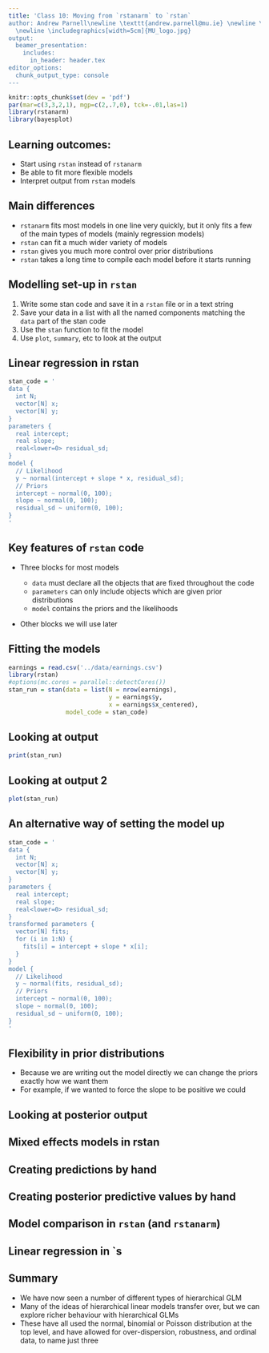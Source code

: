 ```yaml
---
title: 'Class 10: Moving from `rstanarm` to `rstan`
author: Andrew Parnell\newline \texttt{andrew.parnell@mu.ie} \newline \vspace{1cm}
  \newline \includegraphics[width=5cm]{MU_logo.jpg}
output:
  beamer_presentation:
    includes:
      in_header: header.tex
editor_options: 
  chunk_output_type: console
---
```


```r
knitr::opts_chunk$set(dev = 'pdf')
par(mar=c(3,3,2,1), mgp=c(2,.7,0), tck=-.01,las=1)
library(rstanarm)
library(bayesplot)
```

## Learning outcomes:

- Start using `rstan` instead of `rstanarm`
- Be able to fit more flexible models
- Interpret output from `rstan` models

## Main differences

- `rstanarm` fits most models in one line very quickly, but it only fits a few of the main types of models (mainly regression models)
- `rstan` can fit a much wider variety of models
- `rstan` gives you much more control over prior distributions
- `rstan` takes a long time to compile each model before it starts running

## Modelling set-up in `rstan`

1. Write some stan code and save it in a `rstan` file or in a text string
1. Save your data in a list with all the named components matching the `data` part of the stan code
1. Use the `stan` function to fit the model
1. Use `plot`, `summary`, etc to look at the output

## Linear regression in rstan

```r
stan_code = '
data {
  int N;
  vector[N] x;
  vector[N] y;
}
parameters {
  real intercept;
  real slope;
  real<lower=0> residual_sd;
} 
model {
  // Likelihood
  y ~ normal(intercept + slope * x, residual_sd);
  // Priors
  intercept ~ normal(0, 100);
  slope ~ normal(0, 100);
  residual_sd ~ uniform(0, 100);
}
'
```

## Key features of `rstan` code

- Three blocks for most models

    - `data` must declare all the objects that are fixed throughout the code
    - `parameters` can only include objects which are given prior distributions
    - `model` contains the priors and the likelihoods
    
- Other blocks we will use later
    
## Fitting the models

```r
earnings = read.csv('../data/earnings.csv')
library(rstan)
#options(mc.cores = parallel::detectCores())
stan_run = stan(data = list(N = nrow(earnings), 
                            y = earnings$y,
                            x = earnings$x_centered),
                model_code = stan_code)
```

## Looking at output

\tiny
```r
print(stan_run)
```

## Looking at output 2

```r
plot(stan_run)
```

## An alternative way of setting the model up

\small
```r
stan_code = '
data {
  int N;
  vector[N] x;
  vector[N] y;
}
parameters {
  real intercept;
  real slope;
  real<lower=0> residual_sd;
} 
transformed parameters {
  vector[N] fits;
  for (i in 1:N) {
    fits[i] = intercept + slope * x[i];
  }
}
model {
  // Likelihood
  y ~ normal(fits, residual_sd);
  // Priors
  intercept ~ normal(0, 100);
  slope ~ normal(0, 100);
  residual_sd ~ uniform(0, 100);
}
'
```

## Flexibility in prior distributions

- Because we are writing out the model directly we can change the priors exactly how we want them
- For example, if we wanted to force the slope to be positive we could 


## Looking at posterior output


## Mixed effects models in rstan


## Creating predictions by hand


## Creating posterior predictive values by hand






## Model comparison in `rstan` (and `rstanarm`)



## Linear regression in `s






## Summary

- We have now seen a number of different types of hierarchical GLM
- Many of the ideas of hierarchical linear models transfer over, but we can explore richer behaviour with hierarchical GLMs
- These have all used the normal, binomial or Poisson distribution at the top level, and have allowed for over-dispersion, robustness, and ordinal data, to name just three

